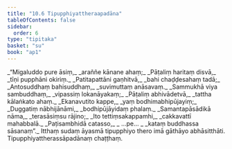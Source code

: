 ```yaml
---
title: "10.6 Tipupphiyattheraapadāna"
tableOfContents: false
sidebar:
  order: 6
type: "tipitaka"
basket: "su"
book: "ap1"
---
```



<DynamicBreadcrumb />

<Division number="31" book="ap1" bookNo="20" page="150">

<Paragraph number="1805" type="verses" book="ap1">
_“Migaluddo pure āsiṃ,_  
_araññe kānane ahaṃ;_  
_Pāṭaliṃ haritaṃ disvā,_  
_tīṇi pupphāni okiriṃ._  

</Paragraph>

</Division>
<Division number="32" book="ap1" bookNo="20" page="150">

<Paragraph number="1806" type="verses" book="ap1">
_Patitapattāni gaṇhitvā,_  
_bahi chaḍḍesahaṃ tadā;_  
_Antosuddhaṃ bahisuddhaṃ,_  
_suvimuttaṃ anāsavaṃ._  

</Paragraph>

</Division>
<Division number="33" book="ap1" bookNo="20" page="150">

<Paragraph number="1807" type="verses" book="ap1">
_Sammukhā viya sambuddhaṃ,_  
_vipassiṃ lokanāyakaṃ;_  
_Pāṭaliṃ abhivādetvā,_  
_tattha kālaṅkato ahaṃ._  

</Paragraph>

</Division>
<Division number="34" book="ap1" bookNo="20" page="150">

<Paragraph number="1808" type="verses" book="ap1">
_Ekanavutito kappe,_  
_yaṃ bodhimabhipūjayiṃ;_  
_Duggatiṃ nābhijānāmi,_  
_bodhipūjāyidaṃ phalaṃ._  

</Paragraph>

</Division>
<Division number="35" book="ap1" bookNo="20" page="150">

<Paragraph number="1809" type="verses" book="ap1">
_Samantapāsādikā nāma,_  
_terasāsiṃsu rājino;_  
_Ito tettiṃsakappamhi,_  
_cakkavattī mahabbalā._  

</Paragraph>

</Division>
<Division number="36" book="ap1" bookNo="20" page="150">

<Paragraph number="1810" type="verses" book="ap1">
_Paṭisambhidā catasso,_  
_ …pe… _  
_kataṃ buddhassa sāsanaṃ”._  

</Paragraph>

<Paragraph number="1811" book="ap1">
Itthaṃ sudaṃ āyasmā tipupphiyo thero imā gāthāyo abhāsitthāti.

</Paragraph>
</Division>

<Paragraph number="1812" type="center" book="ap1">
Tipupphiyattherassāpadānaṃ chaṭṭhaṃ.
</Paragraph>